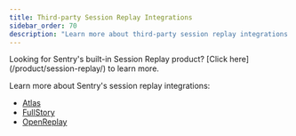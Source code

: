 ```yaml
---
title: Third-party Session Replay Integrations
sidebar_order: 70
description: "Learn more about third-party session replay integrations."
---
```


<Note>
  Looking for Sentry's built-in Session Replay product? [Click here](/product/session-replay/) to learn more.
<Note>

Learn more about Sentry's session replay integrations:

- [Atlas](/product/integrations/session-replay/atlas/)
- [FullStory](/product/integrations/session-replay/fullstory/)
- [OpenReplay](/product/integrations/session-replay/openreplay/)
